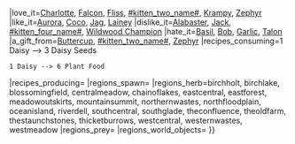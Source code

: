 {{WSItem
|title1=Daisy
|aka_name=
|image1=Daisy.png
|description=A pretty little flower with a vibrant yellow center. Known to be toxic to cats. Be careful while handling!
|rarity=Uncommon
|sell_value=4 {{WSMew}}, 0 {{WSMolecash}}
|prey_value=
|herb_value=1 {{Stpile|Herb}}
|sand_value=
|stone_value=
|treasure_value=
|wood_value=
|catnip_amount=
|confusion_amount=480
|cures_poison=
|heal_amount=
|attack_amount=
|buddy_xp_amount=
|hunger_amount=
|immunity_amount=
|influence_amount=
|has_random_effect=
|special_effect=
|speed_amount=
|stealth_amount=
|swim_amount=
|venom_amount=
|can_explode=
|is_farsighted=
|is_ranked_herb=No, it only exists in one quality.
|is_bush_herb=No
|is_day_or_night_herb=daytime
|grow_seasons=spring, summer
|alabaster_shop=
|ember_shop=
|coco_festival_shop=
|molay_shop=
|mold_shop=
|molo_shop=
|molu_shop=
|taskboard_shop=1 {WSTasktoken}}
|love_it=[[Charlotte]], [[Falcon]], [[Fliss]], [[#kitten_two_name#]], [[Krampy/Wildwood Story|Krampy]], [[Zephyr]]
|like_it=[[Aurora]], [[Coco/Wildwood Story|Coco]], [[Jag/Wildwood Story|Jag]], [[Lainey]]
|dislike_it=[[Alabaster]], [[Jack]], [[#kitten_four_name#]], [[Wildwood Champion]]
|hate_it=[[Basil]], [[Bob]], [[Garlic]], [[Talon]]
|a_gift_from=[[Buttercup]], [[#kitten_two_name#]], [[Zephyr]]
|recipes_consuming=1 Daisy --> 3 Daisy Seeds

 1 Daisy --> 6 Plant Food
|recipes_producing=
|regions_spawn=
|regions_herb=birchholt, birchlake, blossomingfield, centralmeadow, chainoflakes, eastcentral, eastforest, meadowoutskirts, mountainsummit, northernwastes, northfloodplain, oceanisland, riverdell, southcentral, southglade, theconfluence, theoldfarm, thestaunchstones, thicketburrows, westcentral, westernwastes, westmeadow
|regions_prey=
|regions_world_objects=
}}